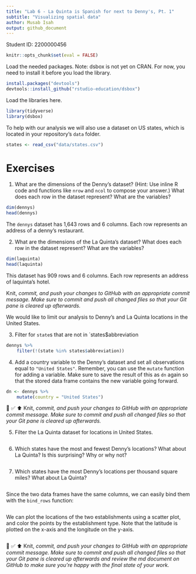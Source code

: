 ```yaml
---
title: "Lab 6 - La Quinta is Spanish for next to Denny's, Pt. 1"
subtitle: "Visualizing spatial data"
author: Musab Isah
output: github_document
---
```


Student ID: 2200000456


```r
knitr::opts_chunk$set(eval = FALSE)
```

Load the needed packages. Note: dsbox is not yet on CRAN. For now, you need to install it before you load the library.

```r
install.packages("devtools")
devtools::install_github("rstudio-education/dsbox")
```

Load the libraries here.

```r
library(tidyverse)
library(dsbox)
```

To help with our analysis we will also use a dataset on US states, which is located in your repository's `data` folder.

```r
states <- read_csv("data/states.csv")
```

# Exercises

1.  What are the dimensions of the Denny's dataset?
    (Hint: Use inline R code and functions like `nrow` and `ncol` to compose your answer.) What does each row in the dataset represent?
    What are the variables?
    
```r
dim(dennys)
head(dennys)
```
The `dennys` dataset has 1,643 rows and 6 columns. Each row represents an address of a denny's restaurant.


2.  What are the dimensions of the La Quinta's dataset? 
    What does each row in the dataset represent?
    What are the variables?
    
    
```r
dim(laquinta)
head(laquinta)
```
This dataset has 909 rows and 6 columns. Each row represents an address of laquinta's hotel.

Knit, *commit, and push your changes to GitHub with an appropriate commit message. Make sure to commit and push all changed files so that your Git pane is cleared up afterwards.*

We would like to limit our analysis to Denny's and La Quinta locations in the United States.

3. Filter for `state`s that are not in `states$abbreviation

```r
dennys %>%
    filter(!(state %in% states$abbreviation))
```

4.  Add a country variable to the Denny's dataset and set all observations equal to `"United States"`. Remember, you can use the `mutate` function for adding a variable. Make sure to save the result of this as `dn` again so that the stored data frame contains the new variable going forward.

```r
dn <- dennys %>%
    mutate(country = "United States")
```


🧶 ✅ ⬆️ Knit, *commit, and push your changes to GitHub with an appropriate commit message. Make sure to commit and push all changed files so that your Git pane is cleared up afterwards.*

5. Filter the La Quinta dataset for locations in United States.

```r
 
```

6.  Which states have the most and fewest Denny's locations? What about La Quinta? Is this surprising? Why or why not?

```r

```


7. Which states have the most Denny's locations per thousand square miles? What about La Quinta?

```r

```

Since the two data frames have the same columns, we can easily bind them with the `bind_rows` function:

```r

```

We can plot the locations of the two establishments using a scatter plot, and color the points by the establishment type.
Note that the latitude is plotted on the x-axis and the longitude on the y-axis.

```r

```


🧶 ✅ ⬆️ Knit, *commit, and push your changes to GitHub with an appropriate commit message. Make sure to commit and push all changed files so that your Git pane is cleared up afterwards and review the md document on GitHub to make sure you're happy with the final state of your work.*
